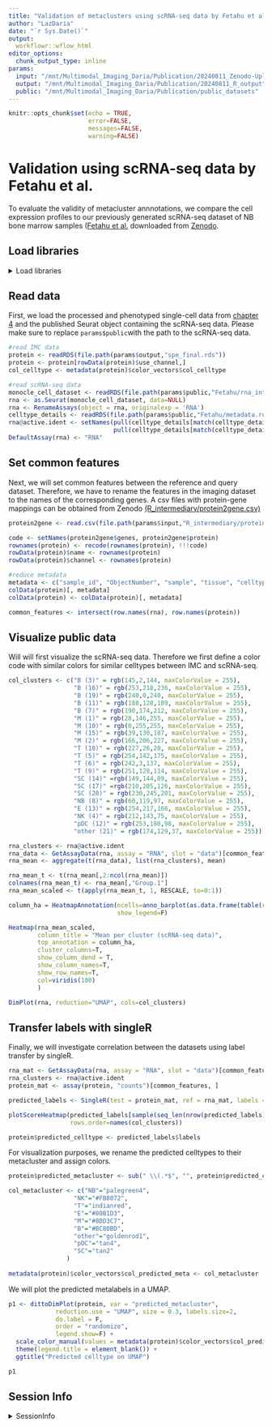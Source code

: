 ```yaml
---
title: "Validation of metaclusters using scRNA-seq data by Fetahu et al."
author: "LazDaria"
date: "`r Sys.Date()`"
output: 
  workflowr::wflow_html
editor_options:
  chunk_output_type: inline
params: 
  input: "/mnt/Multimodal_Imaging_Daria/Publication/20240811_Zenodo-Upload"
  output: "/mnt/Multimodal_Imaging_Daria/Publication/20240811_R_output"
  public: "/mnt/Multimodal_Imaging_Daria/Publication/public_datasets"
---
```


```r
knitr::opts_chunk$set(echo = TRUE,
                      error=FALSE,
                      messages=FALSE,
                      warning=FALSE)
```

# Validation using scRNA-seq data by Fetahu et al. {#fetahu}
To evaluate the validity of metacluster annnotations, we compare the cell expression profiles to our previously generated scRNA-seq dataset of NB bone marrow samples ([Fetahu et al.](https://doi.org/10.1038/s41467-023-39210-0) downloaded from [Zenodo](https://doi.org/10.5281/zenodo.7707614). 

## Load libraries
<details>
   <summary>Load libraries</summary>
   
```r
library(SingleR)
library(Seurat)
library(bruceR)
library(ComplexHeatmap)
library(viridis)
library(RColorBrewer)
library(BiocParallel)
library(dittoSeq)
```
</details>

## Read data
First, we load the processed and phenotyped single-cell data from [chapter 4](#phenotyping) and the published Seurat object containing the scRNA-seq data. Please make sure to replace `params$public`with the path to the scRNA-seq data.

```r
#read IMC data
protein <- readRDS(file.path(params$output,"spe_final.rds"))
protein <- protein[rowData(protein)$use_channel,]
col_celltype <- metadata(protein)$color_vectors$col_celltype

#read scRNA-seq data
monocle_cell_dataset <- readRDS(file.path(params$public,"Fetahu/rna_integrated_monocle.rds"))
rna <- as.Seurat(monocle_cell_dataset, data=NULL)
rna <- RenameAssays(object = rna, originalexp = 'RNA')
celltype_details <- readRDS(file.path(params$public,"Fetahu/metadata.rds"))
rna@active.ident <- setNames(pull(celltype_details[match(celltype_details$cell,colnames(rna)),"cellont_cluster"], "cellont_cluster"),
                             pull(celltype_details[match(celltype_details$cell,colnames(rna)), "cell"], "cell"))
DefaultAssay(rna) <- "RNA"
```

## Set common features 
Next, we will set common features between the reference and query dataset. Therefore, we have to rename the features in the imaging dataset to the names of the corresponding genes. A csv files with protein-gene mappings can be obtained from Zenodo [(R_intermediary/protein2gene.csv)](https://doi.org/10.5281/zenodo.13220634)

```r
protein2gene <- read.csv(file.path(params$input,"R_intermediary/protein2gene.csv"), sep=";")

code <- setNames(protein2gene$genes, protein2gene$protein)
rownames(protein) <- recode(rownames(protein), !!!code)
rowData(protein)$name <- rownames(protein)
rowData(protein)$channel <- rownames(protein)

#reduce metadata
metadata <- c("sample_id", "ObjectNumber", "sample", "tissue", "celltype", "metacluster")
colData(protein)[, metadata]
colData(protein) <- colData(protein)[, metadata]

common_features <- intersect(row.names(rna), row.names(protein))
```

## Visualize public data

Will will first visualize the scRNA-seq data. Therefore we first define a color code with similar colors for similar celltypes between IMC and scRNA-seq.

```r
col_clusters <- c("B (3)" = rgb(145,2,144, maxColorValue = 255),
                  "B (16)" = rgb(253,218,236, maxColorValue = 255),
                  "B (19)" = rgb(240,0,240, maxColorValue = 255), 
                  "B (11)" = rgb(188,128,189, maxColorValue = 255),
                  "B (7)" = rgb(190,174,212, maxColorValue = 255),
                  "M (1)" = rgb(28,146,255, maxColorValue = 255),
                  "M (10)" = rgb(0,255,255, maxColorValue = 255),
                  "M (15)" = rgb(39,130,187, maxColorValue = 255),
                  "M (2)" = rgb(166,206,227, maxColorValue = 255),
                  "T (18)" = rgb(227,26,28, maxColorValue = 255),
                  "T (5)" = rgb(254,142,175, maxColorValue = 255),
                  "T (6)" = rgb(242,3,137, maxColorValue = 255),
                  "T (9)" = rgb(251,128,114, maxColorValue = 255),
                  "SC (14)" =rgb(149,144,89, maxColorValue = 255),
                  "SC (17)" =rgb(210,205,126, maxColorValue = 255),
                  "SC (20)" = rgb(230,245,201, maxColorValue = 255),
                  "NB (8)" = rgb(60,119,97, maxColorValue = 255),
                  "E (13)" = rgb(254,217,166, maxColorValue = 255),
                  "NK (4)" = rgb(212,143,75, maxColorValue = 255),
                  "pDC (12)" = rgb(253,180,98, maxColorValue = 255),
                  "other (21)" = rgb(174,129,37, maxColorValue = 255)) 
```


```r
rna_clusters <- rna@active.ident
rna_data <- GetAssayData(rna, assay = "RNA", slot = "data")[common_features, ]
rna_mean <- aggregate(t(rna_data), list(rna_clusters), mean)

rna_mean_t <- t(rna_mean[,2:ncol(rna_mean)])
colnames(rna_mean_t) <- rna_mean[,"Group.1"]
rna_mean_scaled <- t(apply(rna_mean_t, 1, RESCALE, to=0:1))

column_ha = HeatmapAnnotation(ncells=anno_barplot(as.data.frame(table(rna_clusters))[,"Freq"], height = unit(1, "cm")),
                              show_legend=F)

Heatmap(rna_mean_scaled, 
        column_title = "Mean per cluster (scRNA-seq data)",
        top_annotation = column_ha, 
        cluster_columns=T,
        show_column_dend = T,
        show_column_names=T,
        show_row_names=T,
        col=viridis(100)
        )
```

```r
DimPlot(rna, reduction="UMAP", cols=col_clusters)
```

## Transfer labels with singleR
Finally, we will investigate correlation between the datasets using label transfer by singleR. 

```r
rna_mat <- GetAssayData(rna, assay = "RNA", slot = "data")[common_features, ]
rna_clusters <- rna@active.ident
protein_mat <- assay(protein, "counts")[common_features, ]

predicted_labels <- SingleR(test = protein_mat, ref = rna_mat, labels = rna_clusters, BPPARAM = MulticoreParam(workers=10, RNGseed=20231030))

plotScoreHeatmap(predicted_labels[sample(seq_len(nrow(predicted_labels)), 2000),],annotation_colors=list(Labels = col_clusters), annotation_legend=F, treeheight_row=0,
                 rows.order=names(col_clusters)) 

protein$predicted_celltype <- predicted_labels$labels
```

For visualization purposes, we rename the predicted celltypes to their metacluster and assign colors.

```r

protein$predicted_metacluster <- sub(" \\(.*$", "", protein$predicted_celltype)

col_metacluster <- c("NB"="palegreen4",
                  "NK"="#FB8072",
                  "T"="indianred",
                  "E"="#80B1D3",
                  "M"="#8DD3C7",
                  "B"="#BC80BD",
                  "other"="goldenrod1",
                  "pDC"="tan4",
                  "SC"="tan2"
                )
                
metadata(protein)$color_vectors$col_predicted_meta <- col_metacluster
```

We will plot the predicted metalabels in a UMAP.

```r
p1 <- dittoDimPlot(protein, var = "predicted_metacluster", 
             reduction.use = "UMAP", size = 0.3, labels.size=2,
             do.label = F,
             order = "randomize",
             legend.show=F) +
  scale_color_manual(values = metadata(protein)$color_vectors$col_predicted_meta) +
  theme(legend.title = element_blank()) +
  ggtitle("Predicted celltype on UMAP")

p1
```

## Session Info

<details>
   <summary>SessionInfo</summary>
   
```r
sessionInfo()
```
</details>
